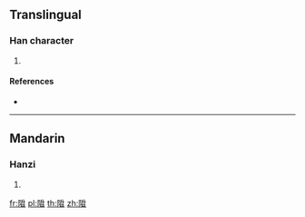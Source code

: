 {{character info/new}}
==Translingual==

===Han character===
{{Han char|rn=170|rad=阜|as=08|sn=11|four=|canj=NLHTA|ids=⿰阝⿱升日}}

# {{defn|Han|sort=阜08}}

====References====
* {{Han ref|kx=1355.100|dkj=41716|hdz=64137.150|uh=9679|ud=38521}}

----

==Mandarin==

===Hanzi===
{{cmn-hanzi|pin=[[dǔ]] ([[du3]]), [[shēng]] ([[sheng1]])|wg=tu<sup>3</sup>, shen<sup>g</sup>}}

# {{defn|lang=cmn|sort=阜08}}

[[fr:陹]]
[[pl:陹]]
[[th:陹]]
[[zh:陹]]